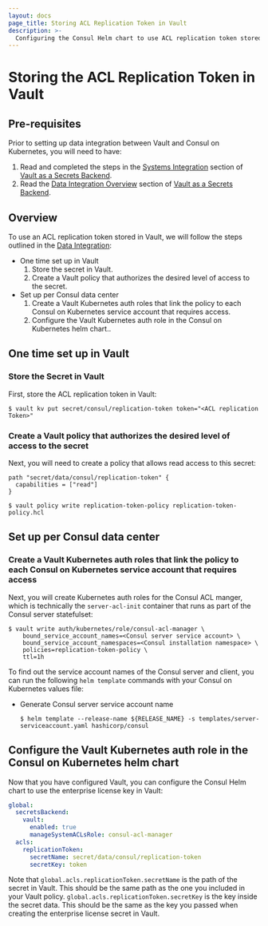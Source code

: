 ```yaml
---
layout: docs
page_title: Storing ACL Replication Token in Vault
description: >-
  Configuring the Consul Helm chart to use ACL replication token stored in Vault.
---
```


# Storing the ACL Replication Token in Vault

## Pre-requisites
Prior to setting up data integration between Vault and Consul on Kubernetes, you will need to have:  
1. Read and completed the steps in the [Systems Integration](/docs/k8s/installation/vault/systems-integration) section of [Vault as a Secrets Backend](/docs/k8s/installation/vault).
2. Read the [Data Integration Overview](/docs/k8s/installation/vault/systems-integration) section of [Vault as a Secrets Backend](/docs/k8s/installation/vault).

## Overview
To use an ACL replication token stored in Vault, we will follow the steps outlined in the [Data Integration](/docs/k8s/installation/vault/data-integration):

- One time set up in Vault
  1. Store the secret in Vault.
  1. Create a Vault policy that authorizes the desired level of access to the secret.
- Set up per Consul data center
  1. Create a Vault Kubernetes auth roles that link the policy to each Consul on Kubernetes service account that requires access.
  1. Configure the Vault Kubernetes auth role in the Consul on Kubernetes helm chart..

## One time set up in Vault
### Store the Secret in Vault

First, store the ACL replication token in Vault:

```shell-session
$ vault kv put secret/consul/replication-token token="<ACL replication Token>"
```

### Create a Vault policy that authorizes the desired level of access to the secret

Next, you will need to create a policy that allows read access to this secret:


<CodeBlockConfig filename="replication-token-policy.hcl">

```HCL
path "secret/data/consul/replication-token" {
  capabilities = ["read"]
}
```

</CodeBlockConfig>

```shell-session
$ vault policy write replication-token-policy replication-token-policy.hcl
```

## Set up per Consul data center
### Create a Vault Kubernetes auth roles that link the policy to each Consul on Kubernetes service account that requires access

Next, you will create Kubernetes auth roles for the Consul ACL manger, which is technically the `server-acl-init` container that runs as part of the Consul server statefulset:

```shell-session
$ vault write auth/kubernetes/role/consul-acl-manager \
    bound_service_account_names=<Consul server service account> \
    bound_service_account_namespaces=<Consul installation namespace> \
    policies=replication-token-policy \
    ttl=1h
```

To find out the service account names of the Consul server and client,
you can run the following `helm template` commands with your Consul on Kubernetes values file:

- Generate Consul server service account name
  ```shell-session
  $ helm template --release-name ${RELEASE_NAME} -s templates/server-serviceaccount.yaml hashicorp/consul
  ```

## Configure the Vault Kubernetes auth role in the Consul on Kubernetes helm chart

Now that you have configured Vault, you can configure the Consul Helm chart to
use the enterprise license key in Vault:

<CodeBlockConfig filename="values.yaml">

```yaml
global:
  secretsBackend:
    vault:
      enabled: true
      manageSystemACLsRole: consul-acl-manager
  acls:
    replicationToken:
      secretName: secret/data/consul/replication-token
      secretKey: token
```

</CodeBlockConfig>

Note that `global.acls.replicationToken.secretName` is the path of the secret in Vault.
This should be the same path as the one you included in your Vault policy.
`global.acls.replicationToken.secretKey` is the key inside the secret data. This should be the same
as the key you passed when creating the enterprise license secret in Vault.
